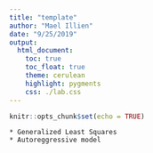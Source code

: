 ```yaml
---
title: "template"
author: "Mael Illien"
date: "9/25/2019"
output:
  html_document:
    toc: true
    toc_float: true
    theme: cerulean
    highlight: pygments
    css: ./lab.css
---
```


```r
knitr::opts_chunk$set(echo = TRUE)
```

    * Generalized Least Squares
    * Autoreggressive model

